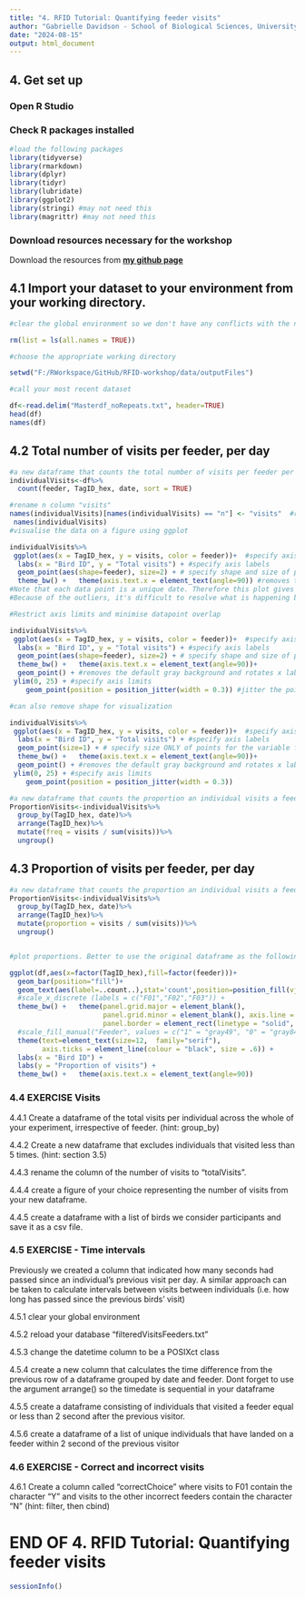 ```yaml
---
title: "4. RFID Tutorial: Quantifying feeder visits"
author: "Gabrielle Davidson - School of Biological Sciences, University of East Anglia"
date: "2024-08-15"
output: html_document
---
```

## 4. Get set up

### Open R Studio

### Check R packages installed
```r
#load the following packages
library(tidyverse)
library(rmarkdown)
library(dplyr)
library(tidyr)
library(lubridate)
library(ggplot2)
library(stringi) #may not need this
library(magrittr) #may not need this

```
### Download resources necessary for the workshop
Download the resources from **[my github page](https://github.com/DrGLDavidson/RFID-workshop)**

## 4.1 Import your dataset to your environment from your working directory. 

```r

#clear the global environment so we don't have any conflicts with the next steps 

rm(list = ls(all.names = TRUE))

#choose the appropriate working directory

setwd("F:/RWorkspace/GitHub/RFID-workshop/data/outputFiles")

#call your most recent dataset 

df<-read.delim("Masterdf_noRepeats.txt", header=TRUE)
head(df)
names(df)

```

## 4.2 Total number of visits per feeder, per day
```r
#a new dataframe that counts the total number of visits per feeder per individual, per date. 
individualVisits<-df%>%
  count(feeder, TagID_hex, date, sort = TRUE) 

#rename n column "visits"
names(individualVisits)[names(individualVisits) == "n"] <- "visits"  #rename columns
 names(individualVisits)
#visualise the data on a figure using ggplot 

individualVisits%>%
 ggplot(aes(x = TagID_hex, y = visits, color = feeder))+  #specify axis labels and groupings
  labs(x = "Bird ID", y = "Total visits") + #specify axis labels
  geom_point(aes(shape=feeder), size=2) + # specify shape and size of points for the variable feeder
  theme_bw() +   theme(axis.text.x = element_text(angle=90)) #removes the default gray background and rotates x labels. 
#Note that each data point is a unique date. Therefore this plot gives you information not only on the number of visits they make on a given day, but also over how many days. 
#Because of the outliers, it's difficult to resolve what is happening between 0 and 20 visits. 

#Restrict axis limits and minimise datapoint overlap

individualVisits%>%
 ggplot(aes(x = TagID_hex, y = visits, color = feeder))+  #specify axis labels and groupings
  labs(x = "Bird ID", y = "Total visits") + #specify axis labels
  geom_point(aes(shape=feeder), size=2) + # specify shape and size of points for the variable feeder
  theme_bw() +   theme(axis.text.x = element_text(angle=90))+
  geom_point() + #removes the default gray background and rotates x labels.
 ylim(0, 25) + #specify axis limits
    geom_point(position = position_jitter(width = 0.3)) #jitter the points along a horizontal axis to minimise overlap

#can also remove shape for visualization

individualVisits%>%
 ggplot(aes(x = TagID_hex, y = visits, color = feeder))+  #specify axis labels and groupings
  labs(x = "Bird ID", y = "Total visits") + #specify axis labels
  geom_point(size=1) + # specify size ONLY of points for the variable feeder
  theme_bw() +   theme(axis.text.x = element_text(angle=90))+
  geom_point() + #removes the default gray background and rotates x labels.
 ylim(0, 25) + #specify axis limits
    geom_point(position = position_jitter(width = 0.3))

#a new dataframe that counts the proportion an individual visits a feeder relative to the other feeders, per day. 
ProportionVisits<-individualVisits%>%
  group_by(TagID_hex, date)%>%
  arrange(TagID_hex)%>%
  mutate(freq = visits / sum(visits))%>%
  ungroup() 

```

## 4.3 Proportion of visits per feeder, per day
```r

#a new dataframe that counts the proportion an individual visits a feeder relative to the other feeders, per day. 
ProportionVisits<-individualVisits%>%
  group_by(TagID_hex, date)%>%
  arrange(TagID_hex)%>%
  mutate(proportion = visits / sum(visits))%>%
  ungroup() 


#plot proportions. Better to use the original dataframe as the following code counts each line as a visit

ggplot(df,aes(x=factor(TagID_hex),fill=factor(feeder)))+ 
  geom_bar(position="fill")+
  geom_text(aes(label=..count..),stat='count',position=position_fill(vjust=0.5), angle=90, size=3) +
  #scale_x_discrete (labels = c("F01","F02","F03")) +
  theme_bw() +   theme(panel.grid.major = element_blank(),
                       panel.grid.minor = element_blank(), axis.line = element_line(colour = "black"), 
                       panel.border = element_rect(linetype = "solid", colour = "black", size=.8)) +
  #scale_fill_manual("Feeder", values = c("1" = "gray49", "0" = "gray84"))+
  theme(text=element_text(size=12,  family="serif"),
        axis.ticks = element_line(colour = "black", size = .6)) +
  labs(x = "Bird ID") +
  labs(y = "Proportion of visits") +
  theme_bw() +   theme(axis.text.x = element_text(angle=90))

```

### **4.4 EXERCISE** Visits
4.4.1 Create a dataframe of the total visits per individual across the whole of your experiment, irrespective of feeder.
(hint: group_by)

4.4.2 Create a new dataframe that excludes individuals that visited less than 5 times.
(hint: section 3.5)

4.4.3 rename the column of the number of visits to "totalVisits".

4.4.4 create a figure of your choice representing the number of visits from your new dataframe.

4.4.5 create a dataframe with a list of birds we consider participants and save it as a csv file.

### **4.5 EXERCISE** - Time intervals 

Previously we created a column that indicated how many seconds had passed since an individual's previous visit per day. A similar approach can be taken to calculate intervals between visits between individuals (i.e. how long has passed since the previous birds' visit)

4.5.1 clear your global environment

4.5.2 reload your database "filteredVisitsFeeders.txt"

4.5.3 change the datetime column to be a POSIXct class 

4.5.4 create a new column that calculates the time difference from the previous row of a dataframe grouped by date and feeder. Dont forget to use the argument arrange() so the timedate is sequential in your dataframe

4.5.5 create a dataframe consisting of individuals that visited a feeder equal or less than 2 second after the previous visitor.

4.5.6 create a dataframe of a list of unique individuals that have landed on a feeder within 2 second of the previous visitor

### **4.6 EXERCISE** - Correct and incorrect visits

4.6.1 Create a column called "correctChoice" where visits to F01 contain the character "Y" and visits to the other incorrect feeders contain the character "N"
(hint: filter, then cbind)

# END OF 4. RFID Tutorial: Quantifying feeder visits 

```r
sessionInfo()
```

